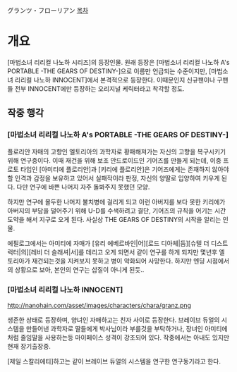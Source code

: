 グランツ・フローリアン
[[목차]]

= 개요 =
[마법소녀 리리컬 나노하 시리즈]의 등장인물. 원래 등장은 [마법소녀 리리컬 나노하 A's PORTABLE -THE GEARS OF DESTINY-]으로 이름만 언급되는 수준이지만, [마법소녀 리리컬 나노하 INNOCENT]에서 본격적으로 등장한다. 이때문인지 신규팬이나 구팬들 전부 INNOCENT에만 등장하는 오리지널 케릭터라고 착각할 정도.

== 작중 행각 ==
=== [마법소녀 리리컬 나노하 A's PORTABLE -THE GEARS OF DESTINY-] ===
플로리안 자매의 고향인 엘토리아의 과학자로 황패해져가는 자신의 고향을 복구시키기 위해 연구중이다.
이때 재건을 위해 보조 안드로이드인 기어즈를 만들게 되는데, 이중 프로토 타입인 [아미티에 플로리안]과 [키리에 플로리안]은 기어즈에게는 존재하지 않아야 할 인격과 감정을 보유하고 있어서 실패작이라 판정, 자신의 양딸로 입양하여 키우게 된다. 다만 연구에 바쁜 나머지 자주 돌봐주지 못했던 모양.

하지만 연구에 몰두한 나머지 불치병에 걸리게 되고 이런 아버지를 보다 못한 키리에가 아버지의 부담을 덜어주기 위해 U-D를 수색하려고 결단, 기어즈의 규칙을 어기는 시간 도약을 해서 지구로 오게 된다. 사실상 THE GEARS OF DESTINY의 시작을 알리는 인물.

에필로그에서는 아미티에 자매가 [유리 에베르바인|어][로드 디아체|둠][슈텔 더 디스트럭터|의][레비 더 슬래셔|서]를 데리고 오게 되면서 같이 연구를 하게 되지만 몇년후 엘토리아가 재건되는것을 지켜보지 못하고 병이 악화되어 사망한다. 하지만 엔딩 시점에서의 상황으로 보아, 본인의 연구는 삽질이 아니게 된듯..

=== [마법소녀 리리컬 나노하 INNOCENT] ===
http://nanohain.com/asset/images/characters/chara/granz.png

생존한 상태로 등장하며, 양녀인 자매하고는 친자 사이로 등장한다.
브레이브 듀얼의 시스템을 만들어낸 과학자로 딸들에게 박사님이라 부를것을 부탁하거나, 장녀인 아미티에처럼 줄임말을 사용하는등 마이페이스 성격이 강조되어 있다. 작중에서는 아내도 있지만 현재 장기출장중.

[제일 스칼리에티]하고는 같이 브레이브 듀얼의 시스템을 연구한 연구동기라고 한다.

